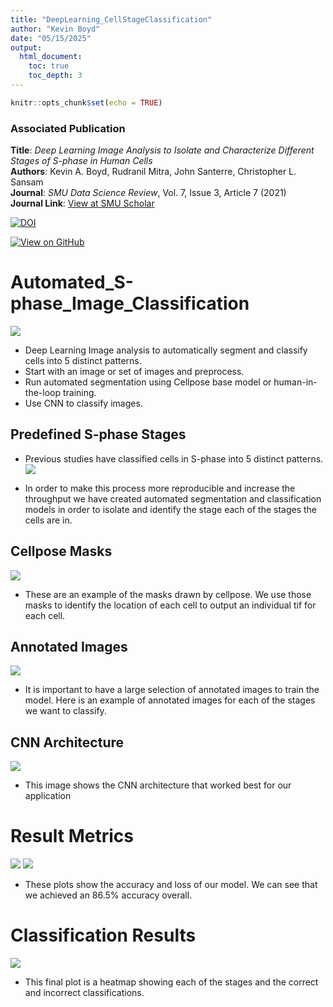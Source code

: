 ```yaml
---
title: "DeepLearning_CellStageClassification"
author: "Kevin Boyd"
date: "05/15/2025"
output:
  html_document:
    toc: true
    toc_depth: 3
---
```


```r
knitr::opts_chunk$set(echo = TRUE)
```

### Associated Publication
**Title**: _Deep Learning Image Analysis to Isolate and Characterize Different Stages of S-phase in Human Cells_  
**Authors**: Kevin A. Boyd, Rudranil Mitra, John Santerre, Christopher L. Sansam  
**Journal**: *SMU Data Science Review*, Vol. 7, Issue 3, Article 7 (2021)  
**Journal Link**: [View at SMU Scholar](https://scholar.smu.edu/datasciencereview/vol7/iss3/7/)  

[![DOI](https://zenodo.org/badge/DOI/10.5281/zenodo.10247155.svg)](https://doi.org/10.5281/zenodo.10247155)

[![View on GitHub](https://img.shields.io/badge/GitHub-Repo-blue?logo=github)](https://github.com/kevinboyd76/Automated_S-phase_Image_Classification)

# Automated_S-phase_Image_Classification
![](cell_classification_images/Title.png)

- Deep Learning Image analysis to automatically segment and classify cells into 5 distinct patterns.
- Start with an image or set of images and preprocess.
- Run automated segmentation using Cellpose base model or human-in-the-loop training.
- Use CNN to classify images.

## Predefined S-phase Stages
- Previous studies have classified cells in S-phase into 5 distinct patterns.
![](cell_classification_images/Cell_Stages.png)

- In order to make this process more reproducible and increase the throughput we have created automated segmentation and classification models in order to isolate and identify the stage each of the stages the cells are in.

## Cellpose Masks
![](cell_classification_images/cellpose.png)

- These are an example of the masks drawn by cellpose. We use those masks to identify the location of each cell to output an individual tif for each cell. 

## Annotated Images
![](cell_classification_images/annotated_images.png)

- It is important to have a large selection of annotated images to train the model. Here is an example of annotated images for each of the stages we want to classify.

## CNN Architecture
![](cell_classification_images/CNN_Architecture.png)

- This image shows the CNN architecture that worked best for our application

# Result Metrics
![](cell_classification_images/accuracy.png)
![](cell_classification_images/loss.png)

- These plots show the accuracy and loss of our model. We can see that we achieved an 86.5% accuracy overall.

# Classification Results
![](cell_classification_images/classification_results.png)

- This final plot is a heatmap showing each of the stages and the correct and incorrect classifications.

